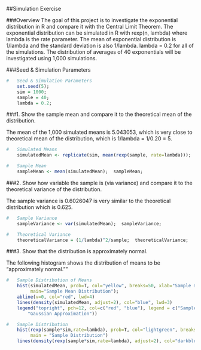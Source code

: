 ##Simulation Exercise
  
###Overview
The goal of this project is to investigate the exponential distribution in R and compare it with the Central Limit Theorem.  The exponential distribution can be simulated in R with rexp(n, lambda) where lambda is the rate parameter.  The mean of exponential distribution is 1/lambda and the standard deviation is also 1/lambda.  lambda = 0.2 for all of the simulations.  The distribution of averages of 40 exponentials will be investigated using 1,000 simulations.  
  
###Seed & Simulation Parameters
```r
#   Seed & Simulation Parameters
    set.seed(5);
    sim = 1000;
    sample = 40;
    lambda = 0.2;
```
  
###1. Show the sample mean and compare it to the theoretical mean of the distribution.
  
The mean of the 1,000 simulated means is 5.043053, which is very close to theoretical mean of the distribution, which is 1/lambda = 1/0.20 = 5.  
```r
#   Simulated Means
    simulatedMean <- replicate(sim, mean(rexp(sample, rate=lambda)));

#   Sample Mean
    sampleMean <- mean(simulatedMean);  sampleMean;
```

###2. Show how variable the sample is (via variance) and compare it to the theoretical variance of the distribution.
  
The sample variance is 0.6026047 is very similar to the theoretical distribution which is 0.625.  
```r
#   Sample Variance  
    sampleVariance <- var(simulatedMean);  sampleVariance;

#   Theoretical Variance
    theoreticalVariance = (1/lambda)^2/sample;  theoreticalVariance;
```
  
###3. Show that the distribution is approximately normal.
  
The following histogram shows the distribution of means to be "approximately normal.""
```r
#   Sample Distribution of Means
    hist(simulatedMean, prob=T, col="yellow", breaks=50, xlab="Sample mean", 
         main="Sample Mean Distribution");
    abline(v=0, col="red", lwd=4)
    lines(density(simulatedMean, adjust=2), col="blue", lwd=3)
    legend("topright", pch=12, col=c("red", "blue"), legend = c("Sample Mean Distribution",
        "Gaussian Approximation"))
```
  
```r
#   Sample Distribution
    hist(rexp(sample*sim,rate=lambda), prob=T, col="lightgreen", breaks=50, xlab="Sample", 
         main = "Sample Distribution")
    lines(density(rexp(sample*sim,rate=lambda), adjust=2), col="darkblue", lwd=3)
```

